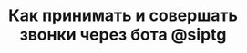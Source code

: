 ---
title: "Как принимать и совершать звонки через бота @siptg"
"og:description": "Инструкция для сотрудников о том как принимать и совершать звонки через бота @siptg"
"og:image": "docs2/images/cover-softphone.png"
sidebarTitle: "Как принимать и совершать звонки в режиме Софтфон (инструкция)"
---